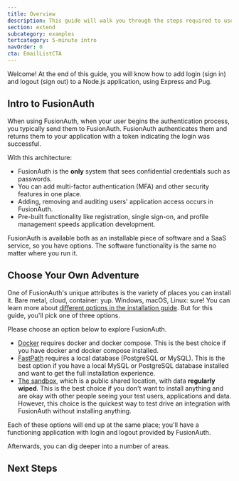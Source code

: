 ```yaml
---
title: Overview
description: This guide will walk you through the steps required to use FusionAuth for login and logout.
section: extend
subcategory: examples
tertcategory: 5-minute intro
navOrder: 0
cta: EmailListCTA
---
```


Welcome! At the end of this guide, you will know how to add login (sign in) and logout (sign out) to a Node.js application, using Express and Pug.

## Intro to FusionAuth 


When using FusionAuth, when your user begins the authentication process, you typically send them to FusionAuth. FusionAuth authenticates them and returns them to your application with a token indicating the login was successful.

With this architecture:

* FusionAuth is the **only** system that sees confidential credentials such as passwords.
* You can add multi-factor authentication (MFA) and other security features in one place.
* Adding, removing and auditing users' application access occurs in FusionAuth.
* Pre-built functionality like registration, single sign-on, and profile management speeds application development.

FusionAuth is available both as an installable piece of software and a SaaS service, so you have options. The software functionality is the same no matter where you run it.

## Choose Your Own Adventure

One of FusionAuth's unique attributes is the variety of places you can install it. Bare metal, cloud, container: yup. Windows, macOS, Linux: sure! You can learn more about [different options in the installation guide](/docs/get-started/download-and-install). But for this guide, you'll pick one of three options.

Please choose an option below to explore FusionAuth.

<BlogButton label="Docker" href="/docs/extend/examples/5-minute-intro/5-minute-docker" /><span class="mr-3" />
<BlogButton label="FastPath" href="/docs/extend/examples/5-minute-intro/5-minute-fastpath" /><span class="mr-3" />
<BlogButton label="Sandbox" href="/docs/extend/examples/5-minute-intro/5-minute-sandbox" />

* [Docker](/docs/extend/examples/5-minute-intro/5-minute-docker) requires docker and docker compose. This is the best choice if you have docker and docker compose installed.
* [FastPath](/docs/extend/examples/5-minute-intro/5-minute-fastpath) requires a local database (PostgreSQL or MySQL). This is the best option if you have a local MySQL or PostgreSQL database installed and want to get the full installation experience.
* [The sandbox](/docs/extend/examples/5-minute-intro/5-minute-sandbox), which is a public shared location, with data **regularly wiped**. This is the best choice if you don't want to install anything and are okay with other people seeing your test users, applications and data. However, this choice is the quickest way to test drive an integration with FusionAuth without installing anything.

Each of these options will end up at the same place; you'll have a functioning application with login and logout provided by FusionAuth.

Afterwards, you can dig deeper into a number of areas.

## Next Steps

<FiveMinuteNextSteps />
